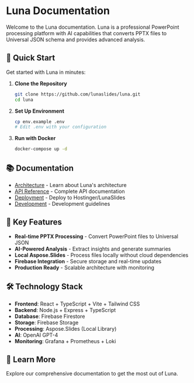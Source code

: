 # Luna Documentation

Welcome to the Luna documentation. Luna is a professional PowerPoint processing platform with AI capabilities that converts PPTX files to Universal JSON schema and provides advanced analysis.

## 🚀 Quick Start

Get started with Luna in minutes:

1. **Clone the Repository**
   ```bash
   git clone https://github.com/lunaslides/luna.git
   cd luna
   ```

2. **Set Up Environment**
   ```bash
   cp env.example .env
   # Edit .env with your configuration
   ```

3. **Run with Docker**
   ```bash
   docker-compose up -d
   ```

## 📚 Documentation

- [Architecture](/architecture) - Learn about Luna's architecture
- [API Reference](/api) - Complete API documentation
- [Deployment](/deployment) - Deploy to Hostinger/LunaSlides
- [Development](/development) - Development guidelines

## 🔧 Key Features

- **Real-time PPTX Processing** - Convert PowerPoint files to Universal JSON
- **AI-Powered Analysis** - Extract insights and generate summaries
- **Local Aspose.Slides** - Process files locally without cloud dependencies
- **Firebase Integration** - Secure storage and real-time updates
- **Production Ready** - Scalable architecture with monitoring

## 🛠️ Technology Stack

- **Frontend**: React + TypeScript + Vite + Tailwind CSS
- **Backend**: Node.js + Express + TypeScript
- **Database**: Firebase Firestore
- **Storage**: Firebase Storage
- **Processing**: Aspose.Slides (Local Library)
- **AI**: OpenAI GPT-4
- **Monitoring**: Grafana + Prometheus + Loki

## 📖 Learn More

Explore our comprehensive documentation to get the most out of Luna.